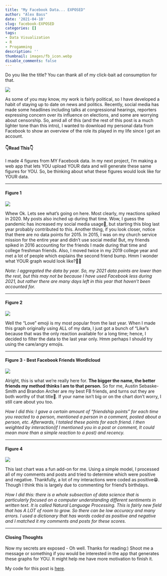 ```yaml
---
title: "My Facebook Data... EXPOSED"
author: "Alex Bass"
date: '2021-04-10'
slug: facebook-EXPOSED
categories: []
tags:
- Data Visualization
- R
- Progamming
description: ''
thumbnail: images/fb_icon.webp
disable_comments: false
---
```

Do you like the title? You can thank all of my click-bait ad consumption for that.

![](/./about_files/fb_icon.png#center)

As some of you may know, my work is fairly political, so I have developed a habit of staying up to date on news and politics. Recently, social media has made some headlines including talks at congressional hearings, reporters expressing concern over its influence on elections, and some are worrying about censorship. So, amid all of this (and the rest of this post is a much lighter tone than this intro), I wanted to download my personal data from Facebook to show an overview of the role its played in my life since I got an account.

#### 👇Read This👇

I made 4 figures from MY Facebook data. In my next project, I'm making a web app that lets YOU upload YOUR data and will generate these same figures for YOU. So, be thinking about what these figures would look like for YOUR data.

-------------------------------

#### Figure 1

![](/./about_files/trends.png#center)

Whew Ok. Lets see what's going on here. Most clearly, my reactions spiked in 2020. My posts also inched up during that time. Wow, I guess the pandemic has increased my social media usage😬, but starting this blog last year probably contributed to this. Another thing, if you look closer, notice that there are no data points for 2015. In 2015, I was on my church service mission for the entire year and didn't use social media! But, my friends spiked in 2016 accounting for the friends I made during that time and college freshman friends. Also, I moved twice in my 2019 college year and met a lot of people which explains the second friend bump. Hmm I wonder what YOUR graph would look like?👀👀

*Note: I aggregated the data by year. So, my 2021 data points are lower than the rest, but this may not be because I have used Facebook less during 2021, but rather there are many days left in this year that haven't been accounted for.*

-------------------------------

#### Figure 2

![](/./about_files/emoji.png#center)

Well the "Love" emoji is my most popular from the last year. When I made this graph originally using ALL of my data, I just got a bunch of "Like"s because that was the only reaction available for a long time; hence, I decided to filter the data to the last year only. Hmm perhaps I should try using the care/angry emojis.

-------------------------------

#### Figure 3 - Best Facebook Friends Wordlcloud

![](/./about_files/wc.png#center)

Alright, this is what we're really here for. **The bigger the name, the better friends my method thinks I am to that person.** So for me, Austin Sebaske-Smith and Brandon Archer are my best FB friends, and turns out they are both worthy of that title🥺. If your name isn't big or on the chart don't worry, I still care about you too.

*How I did this: I gave a certain amount of "friendship points" for each time you reacted to a person, mentioned a person in a comment, posted about a person, etc. Afterwards, I totaled these points for each friend. I then weighted by interaction(if I mentioned you in a post or comment, It could mean more than a simple reaction to a post) and recency.*

-------------------------------

#### Figure 4

![](/./about_files/sentiment.png#center)

This last chart was a fun add-on for me. Using a simple model, I processed all of my comments and posts and tried to determine which were positive and negative. Thankfully, a lot of my interactions were coded as positive😁. Though I think this is largely due to commenting for friend's birthdays.

*How I did this: there is a whole subsection of data science that is particularly focused on a computer understanding different sentiments in written text. It is called Natural Language Processing. This is fairly new field that has A LOT of room to grow. So there can be low accuracy  and many errors. I used a dictionary that has words coded as positive and negative and I matched it my comments and posts for these scores.*

-------------------------------

#### Closing Thoughts

Now my secrets are exposed - Oh well. Thanks for reading:) Shoot me a message or something if you would be interested in the app that generates these graphs for YOU. It might help me have more motivation to finish it.

My code for this post is [here](https://github.com/acbass49/FBdataAnalytics).